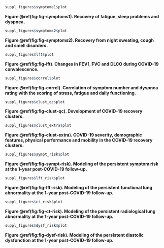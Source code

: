 ```{r fig-symptoms1, fig.width = 7.086614166, fig.height = 8.267716527, fig.cap = 'Recovery of fatigue, sleep problems and dyspnea.'}

suppl_figures$symptoms1$plot

```

__Figure \@ref(fig:fig-symptoms1). Recovery of fatigue, sleep problems and dyspnea.__



```{r fig-symptoms2, fig.width = 7.086614166, fig.height = 8.267716527, fig.cap = 'Recovery from night sweating, cough and smell disorders.'}

suppl_figures$symptoms2$plot

```

__Figure \@ref(fig:fig-symptoms2). Recovery from night sweating, cough and smell disorders.__



```{r fig-lft, fig.width = 7.086614166, fig.height = 8.267716527, fig.cap = 'Changes in FEV1, FVC and DLCO during COVID-19 convalescence.'}

suppl_figures$lft$plot

```

__Figure \@ref(fig:fig-lft). Changes in FEV1, FVC and DLCO during COVID-19 convalescence.__



```{r fig-correl, fig.width = 7.086614166, fig.height = 7.086614166, fig.cap = 'Correlation of symptom number and dyspnea rating with the scoring of stress, fatigue and daily functioning.'}

suppl_figures$correl$plot

```

__Figure \@ref(fig:fig-correl). Correlation of symptom number and dyspnea rating with the scoring of stress, fatigue and daily functioning.__



```{r fig-clust-qc, fig.width = 7.086614166, fig.height = 3.93700787, fig.cap = 'Development of COVID-19 recovery clusters.'}

suppl_figures$clust_qc$plot

```

__Figure \@ref(fig:fig-clust-qc). Development of COVID-19 recovery clusters.__



```{r fig-clust-extra, fig.width = 7.086614166, fig.height = 8.267716527, fig.cap = 'COVID-19 severity, demographic features, physical performance and mobility in the COVID-19 recovery clusters.'}

suppl_figures$clust_extra$plot

```

__Figure \@ref(fig:fig-clust-extra). COVID-19 severity, demographic features, physical performance and mobility in the COVID-19 recovery clusters.__



```{r fig-sympt-risk, fig.width = 7.086614166, fig.height = 7.87401574, fig.cap = 'Modeling of the persistent symptom risk at the 1-year post-COVID-19 follow-up.'}

suppl_figures$sympt_risk$plot

```

__Figure \@ref(fig:fig-sympt-risk). Modeling of the persistent symptom risk at the 1-year post-COVID-19 follow-up.__



```{r fig-lft-risk, fig.width = 7.086614166, fig.height = 7.87401574, fig.cap = 'Modeling of the persistent functional lung abnormality at the 1-year post-COVID-19 follow-up.'}

suppl_figures$lft_risk$plot

```

__Figure \@ref(fig:fig-lft-risk). Modeling of the persistent functional lung abnormality at the 1-year post-COVID-19 follow-up.__



```{r fig-ct-risk, fig.width = 7.086614166, fig.height = 7.87401574, fig.cap = 'Modeling of the persistent radiological lung abnormality at the 1-year post-COVID-19 follow-up.'}

suppl_figures$ct_risk$plot

```

__Figure \@ref(fig:fig-ct-risk). Modeling of the persistent radiological lung abnormality at the 1-year post-COVID-19 follow-up.__



```{r fig-dysf-risk, fig.width = 7.086614166, fig.height = 7.87401574, fig.cap = 'Modeling of the persistent diastolic dysfunction at the 1-year post-COVID-19 follow-up.'}

suppl_figures$dysf_risk$plot

```

__Figure \@ref(fig:fig-dysf-risk). Modeling of the persistent diastolic dysfunction at the 1-year post-COVID-19 follow-up.__

